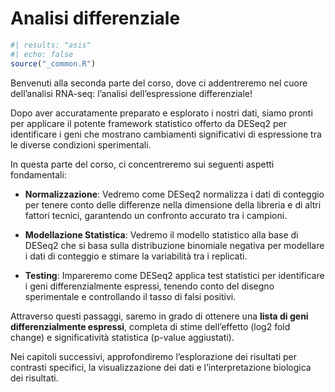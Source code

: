 # Analisi differenziale {#sec-deg}

```r
#| results: "asis"
#| echo: false
source("_common.R")
```


Benvenuti alla seconda parte del corso, dove ci addentreremo nel cuore dell'analisi RNA-seq: l'analisi dell'espressione differenziale!

Dopo aver accuratamente preparato e  esplorato i nostri dati, siamo pronti per applicare il potente framework statistico offerto da DESeq2 per identificare i geni che mostrano cambiamenti significativi di espressione tra le diverse condizioni sperimentali.

In questa parte del corso, ci concentreremo sui seguenti aspetti fondamentali:

- **Normalizzazione**: Vedremo come DESeq2 normalizza i dati di conteggio per tenere conto delle differenze nella dimensione della libreria e di altri fattori tecnici, garantendo un confronto accurato tra i campioni.

- **Modellazione Statistica**: Vedremo il modello statistico alla base di DESeq2 che si basa sulla distribuzione binomiale negativa per modellare i dati di conteggio e stimare la variabilità tra i replicati.

- **Testing**: Impareremo come DESeq2 applica test statistici per identificare i geni differenzialmente espressi,  tenendo conto del disegno sperimentale e controllando il tasso di falsi positivi.

Attraverso questi passaggi,  saremo in grado di ottenere una **lista di geni differenzialmente espressi**,  completa di stime dell'effetto (log2 fold change)  e significatività statistica (p-value aggiustati).

Nei capitoli successivi, approfondiremo l'esplorazione dei risultati per contrasti specifici,  la visualizzazione dei dati e l'interpretazione biologica dei risultati.